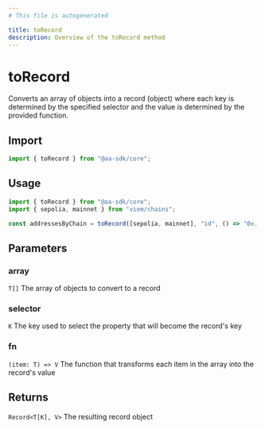 ```yaml
---
# This file is autogenerated

title: toRecord
description: Overview of the toRecord method
---
```


# toRecord

Converts an array of objects into a record (object) where each key is determined by the specified selector and the value is determined by the provided function.

## Import

```ts
import { toRecord } from "@aa-sdk/core";
```

## Usage

```ts
import { toRecord } from "@aa-sdk/core";
import { sepolia, mainnet } from "viem/chains";

const addressesByChain = toRecord([sepolia, mainnet], "id", () => "0x..."); // { [sepolia.id]: "0x...", [mainnet.id]: "0x..." }
```

## Parameters

### array

`T[]`
The array of objects to convert to a record

### selector

`K`
The key used to select the property that will become the record's key

### fn

`(item: T) => V`
The function that transforms each item in the array into the record's value

## Returns

`Record<T[K], V>`
The resulting record object
